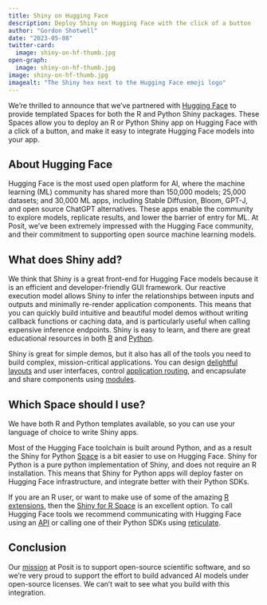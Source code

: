 ```yaml
---
title: Shiny on Hugging Face
description: Deploy Shiny on Hugging Face with the click of a button
author: "Gordon Shotwell"
date: "2023-05-08"
twitter-card:
  image: shiny-on-hf-thumb.jpg
open-graph:
  image: shiny-on-hf-thumb.jpg
image: shiny-on-hf-thumb.jpg
imagealt: "The Shiny hex next to the Hugging Face emoji logo"
---
```


We're thrilled to announce that we've partnered with [Hugging Face](https://huggingface.co/) to provide templated Spaces for both the R and Python Shiny packages. 
These Spaces allow you to deploy an R or Python Shiny app on Hugging Face with a click of a button, and make it easy to integrate Hugging Face models into your app.

## About Hugging Face

Hugging Face is the most used open platform for AI, where the machine learning (ML) community has shared more than 150,000 models; 25,000 datasets; and 30,000 ML apps, including Stable Diffusion, Bloom, GPT-J, and open source ChatGPT alternatives. 
These apps enable the community to explore models, replicate results, and lower the barrier of entry for ML.
At Posit, we've been extremely impressed with the Hugging Face community, and their commitment to supporting open source machine learning models.

## What does Shiny add?

We think that Shiny is a great front-end for Hugging Face models because it is an efficient and developer-friendly GUI framework. Our reactive execution model allows Shiny to infer the relationships between inputs and outputs and minimally re-render application components. 
This means that you can quickly build intuitive and beautiful model demos without writing callback functions or caching data, and is particularly useful when calling expensive inference endpoints.
Shiny is easy to learn, and there are great educational resources in both [R](/r/getstarted/) and [Python](https://shypy-test-center.netlify.app/py/docs/overview.html).

Shiny is great for simple demos, but it also has all of the tools you need to build complex, mission-critical applications. 
You can design [delightful layouts](https://shypy-test-center.netlify.app/py/docs/ui-page-layouts.html) and user interfaces, control [application routing](https://shypy-test-center.netlify.app/py/docs/workflow-server.html), and encapsulate and share components using [modules](https://shypy-test-center.netlify.app/py/docs/workflow-modules.html).

## Which Space should I use?

We have both R and Python templates available, so you can use your language of choice to write Shiny apps.

Most of the Hugging Face toolchain is built around Python, and as a result the Shiny for Python [Space](https://huggingface.co/new-space?template=posit/shiny-for-python-template) is a bit easier to use on Hugging Face. 
Shiny for Python is a pure python implementation of Shiny, and does not require an R installation.
This means that Shiny for Python apps will deploy faster on Hugging Face infrastructure, and integrate better with their Python SDKs.

If you are an R user, or want to make use of some of the amazing [R extensions](https://github.com/nanxstats/awesome-shiny-extensions), then the [Shiny for R Space](https://huggingface.co/new-space?template=posit/shiny-for-r-template) is an excellent option. 
To call Hugging Face tools we recommend communicating with Hugging Face using an [API](https://huggingface.co/inference-api) or calling one of their Python SDKs using [reticulate](https://rstudio.github.io/reticulate/).

## Conclusion

Our [mission](https://posit.co/about/pbc-report/) at Posit is to support open-source scientific software, and so we're very proud to support the effort to build advanced AI models under open-source licenses. 
We can't wait to see what you build with this integration. 